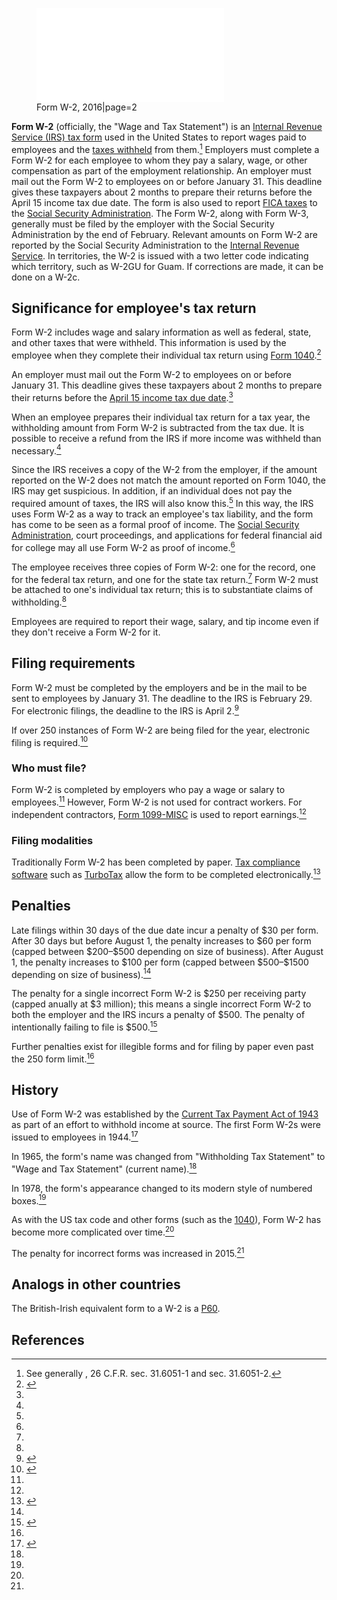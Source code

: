 [[File:Form_W-2,_2016.pdf|thumb|right|Form W-2, 2016|page=2]]

'''Form W-2''' (officially, the "Wage and Tax Statement") is an [[IRS tax forms|Internal Revenue Service (IRS) tax form]] used in the United States to report wages paid to employees and the [[Tax withholding in the United States|taxes withheld]] from them.<ref>See generally {{usc|26|6051}}, 26 C.F.R. sec. 31.6051-1 and sec. 31.6051-2.</ref> Employers must complete a Form W-2 for each employee to whom they pay a salary, wage, or other compensation as part of the employment relationship. An employer must mail out the Form W-2 to employees on or before January 31. This deadline gives these taxpayers about 2 months to prepare their returns before the April 15 income tax due date. The form is also used to report [[Federal Insurance Contributions Act tax|FICA taxes]] to the [[Social Security Administration]]. The Form W-2, along with Form W-3, generally must be filed by the employer with the Social Security Administration by the end of February. Relevant amounts on Form W-2 are reported by the Social Security Administration to the [[Internal Revenue Service]]. In  territories, the W-2 is issued with a two letter code indicating which territory, such as W-2GU for Guam. If corrections are made, it can be done on a W-2c.

==Significance for employee's tax return==

Form W-2 includes wage and salary information as well as federal, state, and other taxes that were withheld. This information is used by the employee when they complete their individual tax return using [[Form 1040]].<ref name="turbo_w2">{{cite web |url=https://turbotax.intuit.com/tax-tools/tax-tips/IRS-Tax-Forms/What-is-a-W-2-Form-/INF14812.html |title=What is a W-2 Form? |accessdate=January 25, 2016 |date=2015}}</ref>

An employer must mail out the Form W-2 to employees on or before January 31. This deadline gives these taxpayers about 2 months to prepare their returns before the [[Tax Day|April 15 income tax due date]].<ref name="turbo_w2" />

When an employee prepares their individual tax return for a tax year, the withholding amount from Form W-2 is subtracted from the tax due. It is possible to receive a refund from the IRS if more income was withheld than necessary.<ref name="turbo_w2" />

Since the IRS receives a copy of the W-2 from the employer, if the amount reported on the W-2 does not match the amount reported on Form 1040, the IRS may get suspicious. In addition, if an individual does not pay the required amount of taxes, the IRS will also know this.<ref name="turbo_w2" /> In this way, the IRS uses Form W-2 as a way to track an employee's tax liability, and the form has come to be seen as a formal proof of income. The [[Social Security Administration]], court proceedings, and applications for federal financial aid for college may all use Form W-2 as proof of income.<ref name="ambar" />

The employee receives three copies of Form W-2: one for the record, one for the federal tax return, and one for the state tax return.<ref name="ambar" /> Form W-2 must be attached to one's individual tax return; this is to substantiate claims of withholding.<ref name="turbo_w2" />

Employees are required to report their wage, salary, and tip income even if they don't receive a Form W-2 for it.

==Filing requirements==

Form W-2 must be completed by the employers and be in the mail to be sent to employees by January 31. The deadline to the IRS is February 29. For electronic filings, the deadline to the IRS is April 2.<ref name="chron">{{cite web |url=http://smallbusiness.chron.com/penalties-employers-late-w2s-22027.html |title=What Are the Penalties to Employers for Late W-2s? |accessdate=January 25, 2016 |last=Myers |first=Cynthia}}</ref>

If over 250 instances of Form W-2 are being filed for the year, electronic filing is required.<ref name="tc801">{{cite web |url=https://www.irs.gov/taxtopics/tc801.html |title=Topic 801 - Who Must File Information Returns Electronically |accessdate=January 24, 2016 |publisher=Internal Revenue Service}}</ref>

===Who must file?===

Form W-2 is completed by employers who pay a wage or salary to employees.<ref name=investopedia_w2" /> However, Form W-2 is not used for contract workers. For independent contractors, [[Form 1099-MISC]] is used to report earnings.<ref name="turbo_w2" />

===Filing modalities===

Traditionally Form W-2 has been completed by paper. [[Tax compliance software]] such as [[TurboTax]] allow the form to be completed electronically.<ref name="investopedia_w2">{{cite web |url=http://www.investopedia.com/terms/w/w2form.asp |title=W-2 Form |accessdate=January 25, 2016}}</ref>

==Penalties==

Late filings within 30 days of the due date incur a penalty of $30 per form. After 30 days but before August 1, the penalty increases to $60 per form (capped between $200–$500 depending on size of business). After August 1, the penalty increases to $100 per form (capped between $500–$1500 depending on size of business).<ref name="chron" />

The penalty for a single incorrect Form W-2 is $250 per receiving party (capped anually at $3 million); this means a single incorrect Form W-2 to both the employer and the IRS incurs a penalty of $500. The penalty of intentionally failing to file is $500.<ref name="lexology">{{cite web |url=http://www.lexology.com/library/detail.aspx?g=dab5213a-aca5-4271-98b5-853a4af84e4a |title= Penalties for incorrect W-2, 1099s just doubled |accessdate=January 25, 2016 |date=July 22, 2015 |authors=Sharon B. Bauman, Alan M. Brunswick, Esra Acikalin Hudson, Sandra R. King, Stanley W. Levy and Mandana Massoumi}}</ref>

Further penalties exist for illegible forms and for filing by paper even past the 250 form limit.<ref name="chron" />

==History==

Use of Form W-2 was established by the [[Current Tax Payment Act of 1943]] as part of an effort to withhold income at source. The first Form W-2s were issued to employees in 1944.<ref name="ambar">{{cite web |url=https://www.americanbar.org/publications/insights_on_law_andsociety/15/winter-2015/getting-to-know-irs-w2-form.html |title=Getting to Know the IRS W-2 Form |accessdate=January 25, 2016 |publisher=American Bar Association}}</ref>

In 1965, the form's name was changed from "Withholding Tax Statement" to "Wage and Tax Statement" (current name).<ref name="ambar" />

In 1978, the form's appearance changed to its modern style of numbered boxes.<ref name="ambar" />

As with the US tax code and other forms (such as the [[Form 1040#History|1040]]), Form W-2 has become more complicated over time.<ref name="ambar" />

The penalty for incorrect forms was increased in 2015.<ref name="lexology" />

==Analogs in other countries==

The British-Irish equivalent form to a W-2 is a [[P60]].

==References==

{{reflist|30em}}
